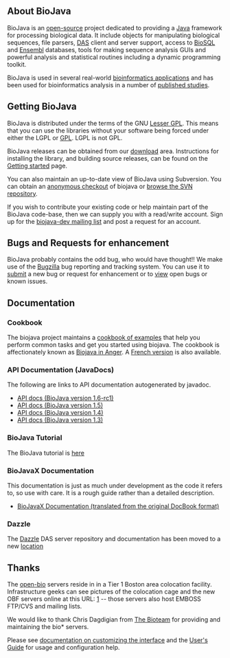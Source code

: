 == About BioJava ==

BioJava is an [[wp:Open source|open-source]] project dedicated to providing a [http://www.java.sun.com Java] framework for processing biological data. It include objects for manipulating biological sequences, file parsers, [http://biodas.org/ DAS] client and server support, access to [http://www.biosql.org/ BioSQL] and [http://www.ensembl.org Ensembl] databases, tools for making sequence analysis GUIs and powerful analysis and statistical routines including a dynamic programming toolkit.

BioJava is used in several real-world [[Project:BioJavaInside|bioinformatics applications]] and has been used for bioinformatics analysis in a number of [[Project:BioJavaInside|published studies]].

== Getting BioJava ==

BioJava is distributed under the terms of the GNU [http://www.gnu.org/licenses/lgpl.html Lesser GPL]. This means that you can use the libraries without your software being forced under either the LGPL or [http://www.gnu.org/licenses/gpl.html GPL]. LGPL is not GPL. 

BioJava releases can be obtained from our [[Project:download|download]] area. Instructions for installing the library, and building source releases, can be found on the [[Project:GetStarted|Getting started]] page. 

You can also maintain an up-to-date view of BioJava using Subversion. You can obtain an [[CVS_to_SVN_Migration|anonymous checkout]] of biojava or [http://code.open-bio.org/svnweb/index.cgi/biojava/browse/biojava-live/trunk browse the SVN repository].

If you wish to contribute your existing code or help maintain part of the BioJava code-base, then we can supply you with a read/write account. Sign up for the [http://www.biojava.org/mailman/listinfo/biojava-dev biojava-dev mailing list] and post a request for an account.

== Bugs and Requests for enhancement ==
BioJava probably contains the odd bug, who would have thought!! We make use of the [http://www.bugzilla.org Bugzilla] bug reporting and tracking system. You can use it to [http://bugzilla.open-bio.org/ submit] a new bug or request for enhancement or to [http://bugzilla.open-bio.org/ view] open bugs or known issues.

== Documentation ==

=== Cookbook ===

The biojava project maintains a [[BioJava:Cookbook|cookbook of examples]] that help you perform common tasks and get you started using biojava. The cookbook is affectionately known as [[BioJava:Cookbook|Biojava in Anger]]. A [[BioJava:CookbookFrench|French version]] is also available.

=== API Documentation (JavaDocs) ===

The following are links to API documentation autogenerated by javadoc.

* [http://www.biojava.org/docs/api16/index.html API docs (BioJava version 1.6-rc1)]
* [http://www.biojava.org/docs/api15/index.html API docs (BioJava version 1.5)]
* [http://www.biojava.org/docs/api14/index.html API docs (BioJava version 1.4)]
* [http://www.biojava.org/docs/api/index.html API docs (BioJava version 1.3)]

=== BioJava Tutorial ===

The BioJava tutorial is [[BioJava:Tutorial|here]]

=== BioJavaX Documentation ===

This documentation is just as much under development as the code it refers to, so use with care. It is a rough guide rather than a detailed description.

* [[BioJava:BioJavaXDocs|BioJavaX Documentation (translated from the original DocBook format)]]

=== Dazzle ===

The [[Dazzle]] DAS server repository and documentation has been moved to a new [http://www.derkholm.net/thomas/dazzle/ location]

== Thanks ==
 

The [http://www.open-bio.org/ open-bio] servers reside in in a Tier 1 Boston area colocation  
facility.
Infrastructure geeks can see pictures of the colocation cage and the  
new OBF servers online at this URL:
[http://bioteam.net/gallery/bioteamBDC]  -- those servers also host  
EMBOSS FTP/CVS and mailing lists.

We would like to thank Chris Dagdigian from [http://www.bioteam.net/ The Bioteam] for providing and maintaining the bio* servers.


Please see [http://meta.wikipedia.org/wiki/MediaWiki_i18n documentation on customizing the interface]
and the [http://meta.wikipedia.org/wiki/MediaWiki_User%27s_Guide User's Guide] for usage and configuration help.